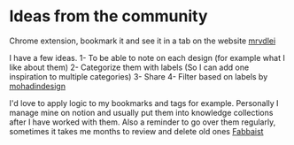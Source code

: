 # Ideas from the community

Chrome extension, bookmark it and see it in a tab on the website [mrvdlei](https://x.com/mrvdlei/status/1743349379627438277?s=20)

I have a few ideas.
1- To be able to note on each design (for example what I like about them)
2- Categorize them with labels (So I can add one inspiration to multiple categories)
3- Share
4- Filter based on labels
by [mohadindesign](https://x.com/mohadindesign/status/1743345593169166757?s=20)

I'd love to apply logic to my bookmarks and tags for example. Personally I manage mine on notion and usually put them into knowledge collections after I have worked with them. 
Also a reminder to go over them regularly, sometimes it takes me months to review and delete old ones [Fabbaist](https://x.com/Fabbaist/status/1743336575449383175?s=20)




